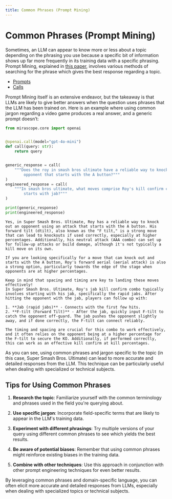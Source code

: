 ```yaml
---
title: Common Phrases (Prompt Mining)
---
```


# Common Phrases (Prompt Mining)

Sometimes, an LLM can appear to know more or less about a topic depending on the phrasing you use because a specific bit of information shows up far more frequently in its training data with a specific phrasing. Prompt Mining, explained in [this paper](https://direct.mit.edu/tacl/article/doi/10.1162/tacl_a_00324/96460/How-Can-We-Know-What-Language-Models-Know), involves various methods of searching for the phrase which gives the best response regarding a topic.

<Info title="Mirascope Concepts Used" collapsible={true} defaultCollapsed={true}>
<ul>
<li><a href="/docs/mirascope/learn/prompts/">Prompts</a></li>
<li><a href="/docs/mirascope/learn/calls/">Calls</a></li>
</ul>
</Info>


Prompt Mining itself is an extensive endeavor, but the takeaway is that LLMs are likely to give better answers when the question uses phrases that the LLM has been trained on. Here is an example where using common jargon regarding a video game produces a real answer, and a generic prompt doesn’t:



```python
from mirascope.core import openai


@openai.call(model="gpt-4o-mini")
def call(query: str):
    return query


generic_response = call(
    """Does the roy in smash bros ultimate have a reliable way to knock out an\
        opponent that starts with the A button?"""
)
engineered_response = call(
    """In smash bros ultimate, what moves comprise Roy's kill confirm combo that\
        starts with jab?"""
)

print(generic_response)
print(engineered_response)
```

    Yes, in Super Smash Bros. Ultimate, Roy has a reliable way to knock out an opponent using an attack that starts with the A button. His forward tilt (dtilt), also known as the "F tilt," is a strong move that can lead to knockouts if used correctly, especially at higher percentages. Additionally, his neutral attack (AAA combo) can set up for follow-up attacks or build damage, although it's not typically a kill move on its own.
    
    If you are looking specifically for a move that can knock out and starts with the A button, Roy's forward aerial (aerial attack) is also a strong option, particularly towards the edge of the stage when opponents are at higher percentages.
    
    Keep in mind that spacing and timing are key to landing these moves effectively!
    In Super Smash Bros. Ultimate, Roy's jab kill confirm combo typically involves starting with his jab, specifically the rapid jabs. After hitting the opponent with the jab, players can follow up with:
    
    1. **Jab (rapid jabs)** - Connects with the first few hits.
    2. **F-tilt (Forward Tilt)** - After the jab, quickly input F-tilt to catch the opponent off-guard. The jab pushes the opponent slightly away, and if done correctly, the F-tilt can connect reliably.
    
    The timing and spacing are crucial for this combo to work effectively, and it often relies on the opponent being at a higher percentage for the F-tilt to secure the KO. Additionally, if performed correctly, this can work as an effective kill confirm at kill percentages.


As you can see, using common phrases and jargon specific to the topic (in this case, Super Smash Bros. Ultimate) can lead to more accurate and detailed responses from the LLM. This technique can be particularly useful when dealing with specialized or technical subjects.

## Tips for Using Common Phrases

1. **Research the topic**: Familiarize yourself with the common terminology and phrases used in the field you're querying about.

2. **Use specific jargon**: Incorporate field-specific terms that are likely to appear in the LLM's training data.

3. **Experiment with different phrasings**: Try multiple versions of your query using different common phrases to see which yields the best results.

4. **Be aware of potential biases**: Remember that using common phrases might reinforce existing biases in the training data.

5. **Combine with other techniques**: Use this approach in conjunction with other prompt engineering techniques for even better results.

By leveraging common phrases and domain-specific language, you can often elicit more accurate and detailed responses from LLMs, especially when dealing with specialized topics or technical subjects.
